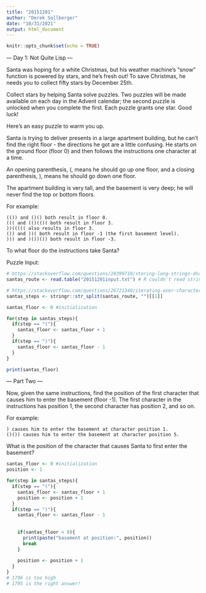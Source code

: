 ```yaml
---
title: "20151201"
author: "Derek Sollberger"
date: "10/31/2021"
output: html_document
---
```


```r
knitr::opts_chunk$set(echo = TRUE)
```

--- Day 1: Not Quite Lisp ---

Santa was hoping for a white Christmas, but his weather machine's "snow" function is powered by stars, and he's fresh out! To save Christmas, he needs you to collect fifty stars by December 25th.

Collect stars by helping Santa solve puzzles. Two puzzles will be made available on each day in the Advent calendar; the second puzzle is unlocked when you complete the first. Each puzzle grants one star. Good luck!

Here's an easy puzzle to warm you up.

Santa is trying to deliver presents in a large apartment building, but he can't find the right floor - the directions he got are a little confusing. He starts on the ground floor (floor 0) and then follows the instructions one character at a time.

An opening parenthesis, (, means he should go up one floor, and a closing parenthesis, ), means he should go down one floor.

The apartment building is very tall, and the basement is very deep; he will never find the top or bottom floors.

For example:

    (()) and ()() both result in floor 0.
    ((( and (()(()( both result in floor 3.
    ))((((( also results in floor 3.
    ()) and ))( both result in floor -1 (the first basement level).
    ))) and )())()) both result in floor -3.

To what floor do the instructions take Santa?

Puzzle Input:

```r
# https://stackoverflow.com/questions/28399710/storing-long-strings-dna-sequence-in-r
santas_route <- read.table("20151201input.txt") # R couldn't read string directly, so needed an auxillary file
```

```r
# https://stackoverflow.com/questions/26721340/iterating-over-characters-of-string-r
santas_steps <- stringr::str_split(santas_route, "")[[1]]
```

```r
santas_floor <- 0 #initialization

for(step in santas_steps){
  if(step == "("){
    santas_floor <- santas_floor + 1
  }
  if(step == ")"){
    santas_floor <- santas_floor - 1
  }
}
```

```r
print(santas_floor)
```

--- Part Two ---

Now, given the same instructions, find the position of the first character that causes him to enter the basement (floor -1). The first character in the instructions has position 1, the second character has position 2, and so on.

For example:

    ) causes him to enter the basement at character position 1.
    ()()) causes him to enter the basement at character position 5.

What is the position of the character that causes Santa to first enter the basement?

```r
santas_floor <- 0 #initialization
position <- 1

for(step in santas_steps){
  if(step == "("){
    santas_floor <- santas_floor + 1
    position <- position + 1
  }
  if(step == ")"){
    santas_floor <- santas_floor - 1
    
    
    if(santas_floor < 0){
      print(paste("basement at position:", position))
      break
    }
    
    position <- position + 1
  }
}
# 1796 is too high
# 1795 is the right answer!
```